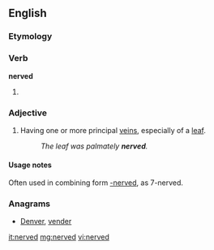 ==English==
===Etymology===
{{suffix|nerve|ed}}

===Verb===
'''nerved'''
# {{past of|[[nerve]]}}

===Adjective===
{{en-adj}}
# {{botany}} Having one or more principal [[veins]], especially of a [[leaf]].
#: ''The leaf was palmately '''nerved'''.''

====Usage notes====
Often used in combining form [[-nerved]], as 7-nerved.

===Anagrams===
* [[Denver#English|Denver]], [[vender#English|vender]]

[[it:nerved]]
[[mg:nerved]]
[[vi:nerved]]